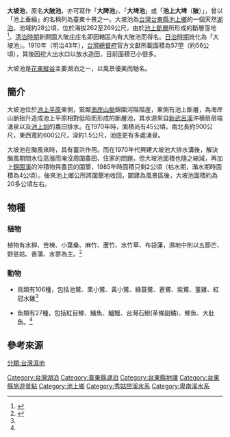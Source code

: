 {{coord|23|7|3|N|121|13|31|E|display=title}}
{{Infobox_lake
 |湖泊名稱 = 大坡池
 |湖泊照片 = A corner of Dapo Pond.jpg
 |湖泊照片標題 = 
 |測深圖 = 海海
 |caption_bathymetry = 
 |座標 = 
 |湖泊類別 = 斷層湖
 |流入 = [[新武呂溪|新武呂溪]]之伏流
 |流出 = [[大坡大排水溝|大坡大排水溝]]（[[秀姑巒溪|秀姑巒溪]]水系）
 |集水區面積 = 
 |集水區國家 = {{ROC-TW}}
 |湖泊長度 = 700公尺
 |湖泊闊度 = 400公尺
 |湖泊面積 = 28公頃
 |平均深度 = 
 |最深深度 = 
 |水體體積 = 
 |residence_time = 
 |湖岸線長度 = 3.3公里
 |海拔高度 = 262公尺
 |湖中島嶼 = 
 |湖邊城鎮 = [[池上鄉|池上鄉]]
}}
{{TW Wetlandst
|name      = 大坡池濕地
|image     = A corner of Dapo Pond.jpg
|imagename = 大坡池一景
|engname   = Dapochih Wetland
|belong    = 花東縱谷國家風景區管理處、台東縣池上鄉公所
|number    = TW030
|type      = 內陸自然濕地
|location  = {{TWN}}臺東縣池上鄉
|coordinates = {{coord|23|7|3|N|121|13|31|E|}}
|size      = 41公頃
|website   = [http://wetland-tw.tcd.gov.tw/WetLandWeb/wetland.php?id=205 國家重要濕地保育計畫 大坡池濕地]
}}
'''大坡池'''，原名'''大陂池'''，亦可寫作「'''大陴池'''」、「'''大埤池'''」或「'''池上大埤'''（'''陂'''）」{{r|東}}，曾以「池上垂綸」的名稱列為臺東十景之一{{r|花}}。大坡池為[[台灣|台灣]][[台東縣|台東縣]][[池上鄉|池上鄉]]的一個天然[[湖泊|湖泊]]，池域約28公頃，位於海拔262至269公尺，由於[[池上斷層|池上斷層]]所形成的斷層窪地<ref>{{cite web|url=http://econgis.forest.gov.tw/wetland/detail.asp?wl_id=wl23|title=濕地小檔案--大坡池|publisher=農委會林務局自然資源與生態資料庫|deadurl=yes|archiveurl=https://web.archive.org/web/20110318193202/http://econgis.forest.gov.tw/wetland/detail.asp?wl_id=wl23|archivedate=2011-03-18|access-date=2011-05-25}}</ref>。[[清治時期|清治時期]]新開園大陂庄庄名即因轄區內有大陂池而得名。[[台灣日治時期|日治時期]]訛化為「大坡池」。1910年（明治43年），[[台灣總督府|台灣總督府]]官方文獻所載面積為57[[甲_(單位)|甲]]（約56公頃），其後因挖大出水口以放水造田，目前面積已小很多。

大坡池是[[花東縱谷|花東縱谷]]主要湖泊之一，以風景優美而馳名。

== 簡介 ==
大坡池位於[[池上鄉#地形|池上平原]]東側，緊鄰[[海岸山脈|海岸山脈]]錦園河階階崖，東側有池上斷層，為海岸山脈抬升造成池上平原相對低陷而形成的斷層池，其水源來自[[新武呂溪|新武呂溪]]沖積扇扇端湧泉以及[[池上圳|池上圳]]的農田排水{{r|池}}。在1970年時，面積尚有45公頃，南北長約900公尺，東西寬約600公尺，深約1.5公尺，池底更有多處湧泉{{r|池}}。

大坡池在颱風來時，具有蓄洪作用。而在1970年代興建大坡池大排水溝後，解決颱風期間水位高漲而淹沒周圍農田、住家的問題，但大坡池面積也隨之縮減，再加上[[錦園溪|錦園溪]]的沖積物與農民的圍墾，1985年時面積只剩2公頃（枯水期，滿水期時面積為4公頃{{r|東}}）{{r|池}}。後來池上鄉公所將圍墾地收回，闢建為風景區後{{r|池}}，大坡池面積約為20多公頃左右{{r|花}}。

== 物種 ==

=== 植物 ===

植物有水柳、苦楝、小葉桑、麻竹、蘆竹、水竹草、布袋蓮，濕地中則以五節芒、野慈姑、香蒲、水蓼為主。<ref name="國家重要濕地保育計畫 大坡池濕地">{{cite web |url=http://wetland-tw.tcd.gov.tw/WetLandWeb/wetland.php?id=205 |title=國家重要濕地保育計畫 大坡池濕地 |accessdate=2014-12-24 |archive-url=https://web.archive.org/web/20141220002637/http://wetland-tw.tcd.gov.tw/WetLandWeb/wetland.php?id=205 |archive-date=2014-12-20 |dead-url=yes }}</ref>

=== 動物 ===

* 鳥類有106種，包括池鷺、栗小鷺、黃小鷺、綠蓑鷺、蒼鷺、紫鷺、董雞、紅冠水雞<ref name="國家重要濕地保育計畫 大坡池濕地" />

* 魚類有27種，包括紅目鯽、鱔魚、鱸鰻、台灣石鮒(革條副鱊)、鯽魚、大肚魚。<ref name="國家重要濕地保育計畫 大坡池濕地" />

== 參考來源 ==
{{commonscat|Dapo Pond}}
{{reflist|refs=

<ref name="池">{{cite book|author=池上鄉志編纂委員會|url=http://county.nioerar.edu.tw/image/f0042299/f0042299.pdf|language=zh-tw|title=池上鄉志|publisher=台東縣池上鄉公所|isbn=957-01-0258-6|pages=74、75頁|date=2001年12月}}{{dead link|date=2017年12月 |bot=InternetArchiveBot |fix-attempted=yes }}</ref>

<ref name="東">{{Cite web |url=http://tour.taitung.gov.tw/zh-tw/Travel/ScenicSpot/252/%E5%A4%A7%E5%9D%A1%E6%B1%A0 |title=臺東縣觀光旅遊網——池上鄉大坡池 |access-date=2019-11-29 |archive-url=https://web.archive.org/web/20170802105129/http://tour.taitung.gov.tw/zh-tw/Travel/ScenicSpot/252/%E5%A4%A7%E5%9D%A1%E6%B1%A0 |archive-date=2017-08-02 |dead-url=yes }}</ref>

<ref name="花">{{Cite web |url=http://www.erv-nsa.gov.tw/user/Article.aspx?Lang=1&SNo=03000162 |title=花東縱谷國家風景區——大坡池 |access-date=2011-05-25 |archive-url=https://web.archive.org/web/20110517153702/http://www.erv-nsa.gov.tw/user/article.aspx?Lang=1&SNo=03000162 |archive-date=2011-05-17 |dead-url=yes }}</ref>

}}

{{台灣湖泊}}
{{台灣地景}}

[[Category:台灣湖泊|Category:台灣湖泊]]
[[Category:臺東縣湖泊|Category:臺東縣湖泊]]
[[Category:台東縣地理|Category:台東縣地理]]
[[Category:台東縣旅遊景點|Category:台東縣旅遊景點]]
[[Category:池上鄉|Category:池上鄉]]
[[Category:秀姑巒溪水系|Category:秀姑巒溪水系]]
[[Category:卑南溪水系|Category:卑南溪水系]]
[[分類:台灣濕地|分類:台灣濕地]]